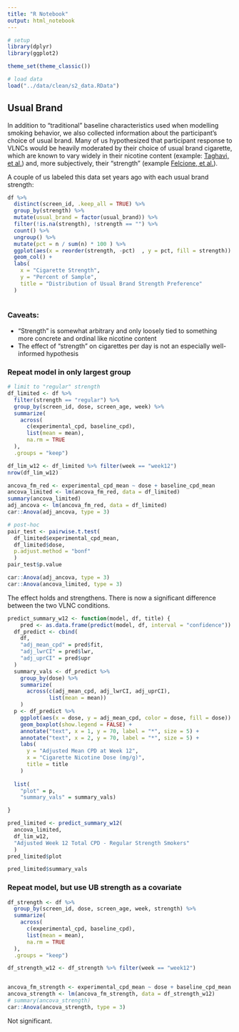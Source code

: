```yaml
---
title: "R Notebook"
output: html_notebook
---
```


```r
# setup
library(dplyr)
library(ggplot2)

theme_set(theme_classic())

# load data
load("../data/clean/s2_data.RData")
```



## Usual Brand

In addition to "traditional" baseline characteristics used when modelling smoking behavior, we also collected information about the participant's choice of usual brand. Many of us hypothesized that participant response to VLNCs would be heavily moderated by their choice of usual brand cigarette, which are known to vary widely in their nicotine content (example: [Taghavi, et al.](https://www.ncbi.nlm.nih.gov/pmc/articles/PMC3905555/)) and, more subjectively, their "strength" (example [Felcione, et al.](http://www.tobaccopreventioncessation.com/Smokers-perceptions-of-different-classes-of-cigarette-brand-descriptors,131243,0,2.html)). 

A couple of us labeled this data set years ago with each usual brand strength:

```r
df %>%
  distinct(screen_id, .keep_all = TRUE) %>%
  group_by(strength) %>%
  mutate(usual_brand = factor(usual_brand)) %>%
  filter(!is.na(strength), !strength == "") %>%
  count() %>% 
  ungroup() %>%
  mutate(pct = n / sum(n) * 100 ) %>%
  ggplot(aes(x = reorder(strength, -pct)  , y = pct, fill = strength)) +
  geom_col() +
  labs(
    x = "Cigarette Strength",
    y = "Percent of Sample",
    title = "Distribution of Usual Brand Strength Preference"
  )
  
```


### Caveats:

* "Strength" is somewhat arbitrary and only loosely tied to something more concrete and ordinal like nicotine content
* The effect of "strength" on cigarettes per day is not an especially well-informed hypothesis


### Repeat model in only largest group

```r
# limit to "regular" strength
df_limited <- df %>%
  filter(strength == "regular") %>%
  group_by(screen_id, dose, screen_age, week) %>%
  summarize(
    across(
      c(experimental_cpd, baseline_cpd),
      list(mean = mean),
      na.rm = TRUE
  ),
  .groups = "keep")

df_lim_w12 <- df_limited %>% filter(week == "week12")
nrow(df_lim_w12)
```


```r
ancova_fm_red <- experimental_cpd_mean ~ dose + baseline_cpd_mean
ancova_limited <- lm(ancova_fm_red, data = df_limited)
summary(ancova_limited)
adj_ancova <- lm(ancova_fm_red, data = df_limited)
car::Anova(adj_ancova, type = 3)

# post-hoc
pair_test <- pairwise.t.test(
  df_limited$experimental_cpd_mean,
  df_limited$dose, 
  p.adjust.method = "bonf"
  )
pair_test$p.value
```


```r
car::Anova(adj_ancova, type = 3)
car::Anova(ancova_limited, type = 3)
```


The effect holds and strengthens. There is now a significant difference between the two VLNC conditions.

```r
predict_summary_w12 <- function(model, df, title) {
    pred <- as.data.frame(predict(model, df, interval = "confidence"))
  df_predict <- cbind(
    df, 
    "adj_mean_cpd" = pred$fit,
    "adj_lwrCI" = pred$lwr,
    "adj_uprCI" = pred$upr
  )
  summary_vals <- df_predict %>%
    group_by(dose) %>%
    summarize(
      across(c(adj_mean_cpd, adj_lwrCI, adj_uprCI),
             list(mean = mean))
    )
  p <- df_predict %>%
    ggplot(aes(x = dose, y = adj_mean_cpd, color = dose, fill = dose)) +
    geom_boxplot(show.legend = FALSE) +
    annotate("text", x = 1, y = 70, label = "*", size = 5) +
    annotate("text", x = 2, y = 70, label = "*", size = 5) +
    labs(
      y = "Adjusted Mean CPD at Week 12",
      x = "Cigarette Nicotine Dose (mg/g)",
      title = title
    )
  
  list(
    "plot" = p,
    "summary_vals" = summary_vals)

}

pred_limited <- predict_summary_w12(
  ancova_limited, 
  df_lim_w12, 
  "Adjusted Week 12 Total CPD - Regular Strength Smokers"
  )
pred_limited$plot
```

```r
pred_limited$summary_vals
```


### Repeat model, but use UB strength as a covariate

```r
df_strength <- df %>%
  group_by(screen_id, dose, screen_age, week, strength) %>%
  summarize(
    across(
      c(experimental_cpd, baseline_cpd),
      list(mean = mean),
      na.rm = TRUE
  ),
  .groups = "keep")

df_strength_w12 <- df_strength %>% filter(week == "week12")


ancova_fm_strength <- experimental_cpd_mean ~ dose + baseline_cpd_mean + strength
ancova_strength <- lm(ancova_fm_strength, data = df_strength_w12)
# summary(ancova_strength)
car::Anova(ancova_strength, type = 3)
```


Not significant.

<br>
<br>
<br>
<br>
